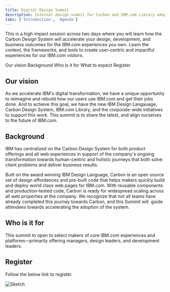 ```yaml
---
title: Digital Design Summit
description: Internal design summit for Carbon and IBM.com Library adopters
tabs: ['Introduction', 'Agenda']
---
```



<PageDescription>

This is a high impact session across two days where you will learn how the Carbon Design System will accelerate your design, development, and business outcomes for the IBM.com experiences you own. Learn the context, the frameworks, and tools to create user-centric and impactful experiences for our IBM.com visitors.

</PageDescription>

<AnchorLinks>

<AnchorLink>Our vision</AnchorLink>
<AnchorLink>Background</AnchorLink>
<AnchorLink>Who is it for</AnchorLink>
<AnchorLink>What to expect</AnchorLink>
<AnchorLink>Register</AnchorLink>

</AnchorLinks>

## Our vision

As we accelerate IBM's digital transformation, we have a unique opportunity to reimagine and rebuild how our users use IBM.com and get their jobs done. And to achieve this goal, we have the new IBM Design Langauage, Carbon Design System, IBM.com Library, and the corporate-wide initiatives to support this work. This summit is to share the latest, and align ourselves to the future of IBM.com.

## Background

IBM has centralized on the Carbon Design System for both product offerings and all web experiences in support of the company's ongoing transformation towards human-centric and holistic journeys that both solve client problems and deliver business results. 

Built on the award winning IBM Design Language, Carbon is an open source set of design affordances and pre-built code that helps makers quickly build and deploy world class web pages for IBM.com. With reusable components and production-tested code, Carbon is ready for widespread scaling across all web properties at the company. We recognize that not all teams have already completed this journey towards Carbon, and this Summit will  guide attendees towards accelerating the adoption of the system. 


## Who is it for

This summit to open to select makers of core IBM.com experiences and platforms&mdash;primarily offering managers, design leaders, and development leaders.

## Register

Follow the below link to register.

<Row className="resource-card-group">
  <Column colMd={4} colLg={4} noGutterSm>
    <ResourceCard
      subTitle="2020 Digital Design Summit Registration"
      href="http://ibm.biz/2020-digital-summit-reg"
    >

![Sketch](./images/register-card-icon.png)
      
</ResourceCard>
  </Column>
</Row>